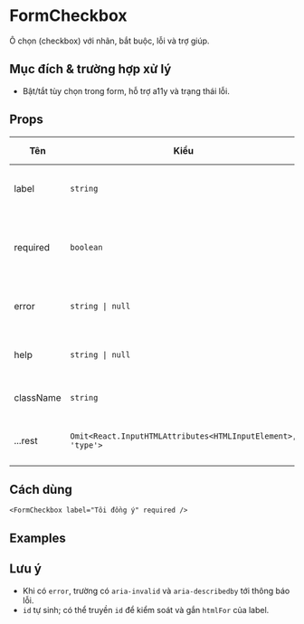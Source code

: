
# FormCheckbox

Ô chọn (checkbox) với nhãn, bắt buộc, lỗi và trợ giúp.

## Mục đích & trường hợp xử lý

- Bật/tắt tùy chọn trong form, hỗ trợ a11y và trạng thái lỗi.

## Props

| Tên | Kiểu | Mặc định | Mô tả |
| --- | --- | --- | --- |
| label | `string` | - | Nhãn hiển thị cạnh checkbox |
| required | `boolean` | `false` | Bắt buộc; thêm dấu `*` và thuộc tính `required` |
| error | `string \| null` | - | Thông báo lỗi dưới trường |
| help | `string \| null` | - | Gợi ý/hướng dẫn dưới trường |
| className | `string` | - | Bổ sung class Tailwind |
| ...rest | `Omit<React.InputHTMLAttributes<HTMLInputElement>, 'type'>` | - | Thuộc tính input gốc (trừ `type`) |

## Cách dùng
```tsx
<FormCheckbox label="Tôi đồng ý" required />
```

## Examples

<FormCheckboxBasicDemo />

<FormCheckboxStatesDemo />

<FormCheckboxControlledDemo />

## Lưu ý

- Khi có `error`, trường có `aria-invalid` và `aria-describedby` tới thông báo lỗi.
- `id` tự sinh; có thể truyền `id` để kiểm soát và gắn `htmlFor` của label.


